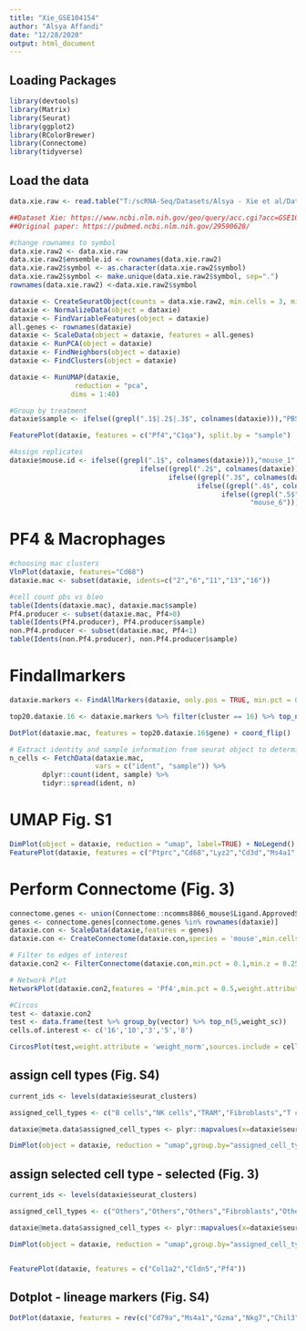 ---
title: "Xie_GSE104154"
author: "Alsya Affandi"
date: "12/28/2020"
output: html_document
---

## Loading Packages

```{r packages}
library(devtools)
library(Matrix)
library(Seurat)
library(ggplot2)
library(RColorBrewer)
library(Connectome)
library(tidyverse)
```

## Load the data

```{r import}
data.xie.raw <- read.table("T:/scRNA-Seq/Datasets/Alsya - Xie et al/Data/GSE104154_d0_d21_sma_tm_Expr_raw.csv", header=T,sep=",",row.names=1)

##Dataset Xie: https://www.ncbi.nlm.nih.gov/geo/query/acc.cgi?acc=GSE104154
##Original paper: https://pubmed.ncbi.nlm.nih.gov/29590628/
```


```{r}
#change rownames to symbol
data.xie.raw2 <- data.xie.raw
data.xie.raw2$ensemble.id <- rownames(data.xie.raw2)
data.xie.raw2$symbol <- as.character(data.xie.raw2$symbol)
data.xie.raw2$symbol <- make.unique(data.xie.raw2$symbol, sep=".")
rownames(data.xie.raw2) <-data.xie.raw2$symbol
```

```{r seurat}
dataxie <- CreateSeuratObject(counts = data.xie.raw2, min.cells = 3, min.features = 200,names.field = c(1))
dataxie <- NormalizeData(object = dataxie)
dataxie <- FindVariableFeatures(object = dataxie)
all.genes <- rownames(dataxie)
dataxie <- ScaleData(object = dataxie, features = all.genes)
dataxie <- RunPCA(object = dataxie)
dataxie <- FindNeighbors(object = dataxie)
dataxie <- FindClusters(object = dataxie)

dataxie <- RunUMAP(dataxie, 
                reduction = "pca", 
               dims = 1:40)
```


```{r}
#Group by treatment
dataxie$sample <- ifelse((grepl(".1$|.2$|.3$", colnames(dataxie))),"PBS","Bleo")

FeaturePlot(dataxie, features = c("Pf4","C1qa"), split.by = "sample")

#Assign replicates
dataxie$mouse.id <- ifelse((grepl(".1$", colnames(dataxie))),"mouse_1",
                                ifelse((grepl(".2$", colnames(dataxie))),"mouse_2",
                                       ifelse((grepl(".3$", colnames(dataxie))),"mouse_3",
                                              ifelse((grepl(".4$", colnames(dataxie))),"mouse_4",
                                                    ifelse((grepl(".5$", colnames(dataxie))),"mouse_5",
                                                           "mouse_6")))))
```

# PF4 & Macrophages
```{r}
#choosing mac clusters
VlnPlot(dataxie, features="Cd68")
dataxie.mac <- subset(dataxie, idents=c("2","6","11","13","16"))

#cell count pbs vs bleo
table(Idents(dataxie.mac), dataxie.mac$sample)
Pf4.producer <- subset(dataxie.mac, Pf4>0)
table(Idents(Pf4.producer), Pf4.producer$sample)
non.Pf4.producer <- subset(dataxie.mac, Pf4<1)
table(Idents(non.Pf4.producer), non.Pf4.producer$sample)
```


# Findallmarkers
```{r}
dataxie.markers <- FindAllMarkers(dataxie, only.pos = TRUE, min.pct = 0.25, logfc.threshold = 0.25)

top20.dataxie.16 <- dataxie.markers %>% filter(cluster == 16) %>% top_n(n = 20, wt = avg_logFC)

DotPlot(dataxie.mac, features = top20.dataxie.16$gene) + coord_flip()
```

```{r}
# Extract identity and sample information from seurat object to determine the number of cells per cluster per sample
n_cells <- FetchData(dataxie.mac, 
                     vars = c("ident", "sample")) %>%
        dplyr::count(ident, sample) %>%
        tidyr::spread(ident, n)
```
 
# UMAP Fig. S1
```{r}
DimPlot(object = dataxie, reduction = "umap", label=TRUE) + NoLegend()
FeaturePlot(dataxie, features = c("Ptprc","Cd68","Lyz2","Cd3d","Ms4a1","Pf4"))
```

# Perform Connectome (Fig. 3)
```{r}
connectome.genes <- union(Connectome::ncomms8866_mouse$Ligand.ApprovedSymbol,Connectome::ncomms8866_mouse$Receptor.ApprovedSymbol)
genes <- connectome.genes[connectome.genes %in% rownames(dataxie)]
dataxie.con <- ScaleData(dataxie,features = genes)
dataxie.con <- CreateConnectome(dataxie.con,species = 'mouse',min.cells.per.ident = 75,p.values = F,calculate.DOR = F)

# Filter to edges of interest
dataxie.con2 <- FilterConnectome(dataxie.con,min.pct = 0.1,min.z = 0.25,remove.na = T)

# Network Plot
NetworkPlot(dataxie.con2,features = 'Pf4',min.pct = 0.5,weight.attribute = 'weight_sc',include.all.nodes = T)

#Circos
test <- dataxie.con2
test <- data.frame(test %>% group_by(vector) %>% top_n(5,weight_sc))
cells.of.interest <- c('16','10','3','5','8')

CircosPlot(test,weight.attribute = 'weight_norm',sources.include = cells.of.interest,targets.include = cells.of.interest,lab.cex = 0.6,title = 'Edgeweights from normalized slot')
```

## assign cell types (Fig. S4)
```{r}
current_ids <- levels(dataxie$seurat_clusters)

assigned_cell_types <- c("B cells","NK cells","TRAM","Fibroblasts","T cells","Fibroblasts","Monocytes","Smooth muscle cells","Fibroblasts","B cells","Endothelial cells","TRAM","DC","MoAM","Proliferating","AT2","IM","Lymphatics","Mesothelial","Basophils","T cells")

dataxie@meta.data$assigned_cell_types <- plyr::mapvalues(x=dataxie$seurat_clusters, from = current_ids, to= assigned_cell_types)

DimPlot(object = dataxie, reduction = "umap",group.by="assigned_cell_types")
```

## assign selected cell type - selected (Fig. 3)
```{r}
current_ids <- levels(dataxie$seurat_clusters)

assigned_cell_types <- c("Others","Others","Others","Fibroblasts","Others","Fibroblasts","Others","Others","Fibroblasts","Others","Endothelial cells","Others","Others","Others","Others","Others","IM","Others","Others","Others","Others")

dataxie@meta.data$assigned_cell_types <- plyr::mapvalues(x=dataxie$seurat_clusters, from = current_ids, to= assigned_cell_types)

DimPlot(object = dataxie, reduction = "umap",group.by="assigned_cell_types")


FeaturePlot(dataxie, features = c("Col1a2","Cldn5","Pf4"))

```


## Dotplot - lineage markers (Fig. S4)
```{r}
DotPlot(dataxie, features = rev(c("Cd79a","Ms4a1","Gzma","Nkg7","Chil3","Cd68","Dcn","Col1a2","Cd3d","Il7r","Lst1","Ccr2","Mustn1","Igfbp5","Cldn5","Cdh5","H2-DMb1","Trem2","C1qb","Top2a","Mki67","Sftpa1","Sftpb","C1qa","Pf4","Mmrn1","Upk3b","Lrrn4","Mcpt8","Fcer1a"))) + coord_flip() +scale_colour_gradientn( colours=rev(brewer.pal(n=5, name="RdBu")))
```

